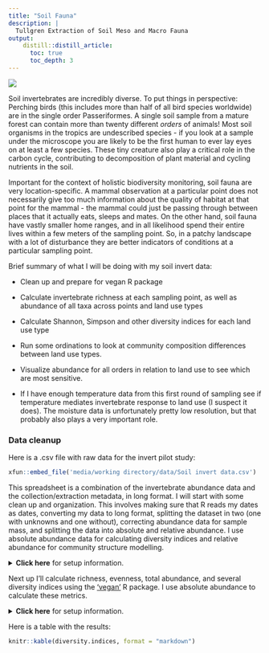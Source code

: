 ```yaml
---
title: "Soil Fauna"
description: |
  Tullgren Extraction of Soil Meso and Macro Fauna
output:
    distill::distill_article:
      toc: true
      toc_depth: 3
---
```


![](media/gallery/Cricket.jpg)


Soil invertebrates are incredibly diverse. To put things in perspective: Perching birds (this includes more than half of all bird species worldwide) are in the single order Passeriformes. A single soil sample from a mature forest can contain more than twenty different *orders* of animals! Most soil organisms in the tropics are undescribed species - if you look at a sample under the microscope you are likely to be the first human to ever lay eyes on at least a few species. These tiny creature also play a critical role in the carbon cycle, contributing to decomposition of plant material and cycling nutrients in the soil.


Important for the context of holistic biodiversity monitoring, soil fauna are very location-specific. A mammal observation at a particular point does not necessarily give too much information about the quality of habitat at that point for the mammal - the mammal could just be passing through between places that it actually eats, sleeps and mates. On the other hand, soil fauna have vastly smaller home ranges, and in all likelihood spend their entire lives within a few meters of the sampling point. So, in a patchy landscape with a lot of disturbance they are better indicators of conditions at a particular sampling point.


Brief summary of what I will be doing with my soil invert data:

- Clean up and prepare for vegan R package

- Calculate invertebrate richness at each sampling point, as well as abundance of all taxa across points and land use types

- Calculate Shannon, Simpson and other diversity indices for each land use type

- Run some ordinations to look at community composition differences between land use types.

- Visualize abundance for all orders in relation to land use to see which are most sensitive. 

- If I have enough temperature data from this first round of sampling see if temperature mediates invertebrate response to land use (I suspect it does). The moisture data is unfortunately pretty low resolution, but that probably also plays a very important role. 


### Data cleanup 

Here is a .csv file with raw data for the invert pilot study:

```r
xfun::embed_file('media/working directory/data/Soil invert data.csv')
```  


This spreadsheet is a combination of the invertebrate abundance data and the collection/extraction metadata, in long format. I will start with some clean up and organization. This involves making sure that R reads my dates as dates, converting my data to long format, splitting the dataset in two (one with unknowns and one without), correcting abundance data for sample mass, and splitting the data into absolute and relative abundance. I use absolute abundance data for calculating diversity indices and relative abundance for community structure modelling. 

<details markdown="1">
<summary><strong>Click here</strong> for setup information.</summary>

```r

data <- read.csv('media/working directory/data/soil invert data.csv')

#load packages

library(ggplot2)
library(tidyr)
library(gridExtra)
library('funrar')
library(lubridate)

## Initial cleanup, organization

#make dates recognizable by R
data$collect.date <- ymd(data$collect.date)

#Add 0 abundance for unobserved taxa
data$count[is.na(data$count)] <- 0

#remove excess rows from dataframe
data<-data[which(complete.cases(data$collect.date)),]

#create dataset with unknowns (for total abundance)
data.unknown<-data

#create dataset without unknowns (for diversity and community composition)
data <- subset(data, !taxon == "Unknown",)

#make my data wide for vegan package
wide.data <- data %>%
  pivot_wider(names_from = taxon, values_from = count)

#make same wide dataframe for data with unknowns
wide.data.unknown <- data.unknown %>%
  pivot_wider(names_from = taxon, values_from = count)

#Splitting data frame into count and environmental data
wide.data2<-wide.data[,-c(1:12)]     
wide.data3<-wide.data[,-c(13:66)]
wide.data.unknown2<-wide.data.unknown[,-c(1:12)]
wide.data.unknown3<-wide.data.unknown[,-c(13:67)]

# Converting to count per dry mass

#converting to count/1000g
wide.data2 <- (1000/wide.data3$dry.mass)*wide.data2
wide.data.unknown2 <- (1000/wide.data.unknown3$dry.mass)*wide.data.unknown2

#Next I convert mass-corrected absolute abundance to relative abundance, which is used later for total abundance, individual taxon abundance, and community structure modelling. 

#Before the conversion I create data frames backing up the mass-corrected absolute count data for diversity index calculations. 

#Creating versions of the count data that are corrected for mass, but not made relative (for diversity indexes)
wide.data.absolute <- wide.data2
wide.data.unknown.absolute <- wide.data.unknown2

#reincorporating, and duplicating mass-corrected absolute count data (only doing it for unknowns because this data frame will be used for abundance)
wide.data.unknown[,c(13:67)] <- wide.data.unknown.absolute
wide.data.unknown.absolute2 <- wide.data.unknown

#converting absolute to relative abundance
wide.data2 <- as.matrix(wide.data2)
wide.data.unknown2 <- as.matrix(wide.data.unknown2)
wide.data2 <- make_relative(wide.data2)
wide.data.unknown2 <- make_relative(wide.data.unknown2)
wide.data2 <- as.data.frame(wide.data2)
wide.data.unknown2 <- as.data.frame(wide.data.unknown2)

#reincorporating mass-corrected relative count data into original data frame
wide.data[,c(13:66)] <- wide.data2
wide.data.unknown[,c(13:67)] <- wide.data.unknown2

```

</details>


Next up I'll calculate richness, evenness, total abundance, and several diversity indices using the ['vegan'](https://cran.r-project.org/web/packages/vegan/index.html) R package. I use absolute abundance to calculate these metrics.


<details markdown="1">
<summary><strong>Click here</strong> for setup information.</summary>
```r
library(vegan)

taxa <- specnumber(wide.data.absolute)                  #Tallying number of taxa
shannon<-diversity(wide.data.absolute)                  #Shannon diversity index
simpson<- diversity(wide.data.absolute, "simpson")      #Simpson diversity index
J<-shannon/log(taxa)                                    #Pielou's evenness
abundance<-rowSums(wide.data.unknown.absolute)          #total absolute abundance per 1000g (including unknowns)

data.summary<-data.frame(wide.data3,taxa, abundance, J, shannon, simpson)

diversity.indices <- data.summary[,c(1:2,13:17)]

```
</details>

Here is a table with the results:

```r
knitr::kable(diversity.indices, format = "markdown")

```